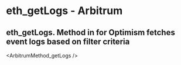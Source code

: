# eth_getLogs  - Arbitrum

## eth_getLogs. Method in for Optimism fetches event logs based on filter criteria


<ArbitrumMethod_getLogs />
